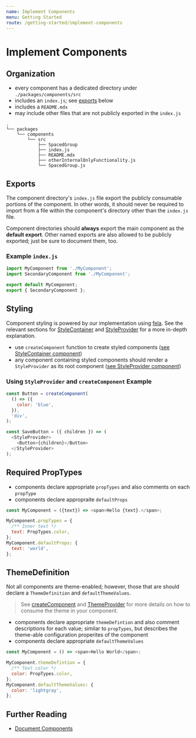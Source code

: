 ```yaml
---
name: Implement Components
menu: Getting Started
route: /getting-started/implement-components
---
```


# Implement Components

## Organization

- every component has a dedicated directory under `./packages/components/src`
- includes an `index.js`; see [exports](#exports) below
- includes a `README.mdx`
- may include other files that are not publicly exported in the `index.js`

```shell
.
└── packages
    └── components
        └── src
            ├── SpacedGroup
            ├── index.js
            ├── README.mdx
            ├── otherInternalOnlyFunctionality.js
            └── SpacedGroup.js
```

## Exports

The component directory's `index.js` file export the publicly consumable portions of the component. In other words, it should never be required to import from a file within the component's directory other than the `index.js` file.

Component directories should **always** export the main component as the **default export**. Other named exports are also allowed to be publicly exported; just be sure to document them, too.

### Example `index.js`

```js
import MyComponent from './MyComponent';
import SecondaryComponent from './MyComponent';

export default MyComponent;
export { SecondaryComponent };
```

## Styling

Component styling is powered by our implementation using [fela](https://fela.js.org). See the relevant sections for [StyleContainer](/components/style-container) and [StyleProvider](/components/style-provider) for a more in-depth explanation.

- use `createComponent` function to create styled components ([see StyleContainer component](/components/style-container))
- any component containing styled components should render a `StyleProvider` as its root component ([see StyleProvider component](/components/style-provider))

### Using `StyleProvider` and `createComponent` Example

```js
const Button = createComponent(
  () => ({
    color: 'blue',
  }),
  'div',
);

const SaveButton = ({ children }) => (
  <StyleProvider>
    <Button>{children}</Button>
  </StyleProvider>
);
```

## Required PropTypes

- components declare appropriate `propTypes` and also comments on each `propType`
- components declare appropraite `defaultProps`

```js
const MyComponent = ({text}) => <span>Hello {text}.</span>;

MyComponent.propTypes = {
  /** Inner text */
  text: PropTypes.color,
};
MyComponent.defaultProps: {
  text: 'world',
};
```

## ThemeDefinition

Not all components are theme-enabled; however, those that are should declare a `ThemeDefinition` and `defaultThemeValues`.

> See [createComponent](/components/style-container#createcomponent) and [ThemeProvider](/components/style-container#themeprovider-component) for more details on how to consume the theme in your component.

- components declare appropriate `themeDefintion` and also comment descriptions for each value; similar to `propTypes`, but describes the theme-able configuration properites of the component
- components declare appropriate `defaultThemeValues`

```js
const MyComponent = () => <span>Hello World</span>;

MyComponent.themeDefintion = {
  /** Text color */
  color: PropTypes.color,
};
MyComponent.defaultThemeValues: {
  color: 'lightgray',
};
```

## Further Reading

- [Document Components](/getting-started/document-components)
